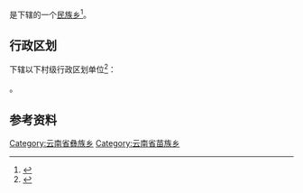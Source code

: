 {{中国乡级行政区|53/01/25/201/000}}

'''{{PAGENAMEBASE}}'''是{{PRC admin/fullname|53/01/25/201/000|3}}下辖的一个[[民族乡|民族乡]]<ref>{{PRC admin/ref sgc|{{PRC admin/parent|53/01/25/201/000}}}}</ref>。

== 行政区划 ==
{{PAGENAMEBASE}}下辖以下村级行政区划单位<ref>{{PRC admin/ref sgc|53/01/25/201/000}}</ref>：

{{PRC admin/children|53/01/25/201/000}}。

== 参考资料 ==
{{reflist}}

{{云南行政区划小作品}}
{{PRC admin/navcat|53/01/25/201/000}}
[[Category:云南省彝族乡|Category:云南省彝族乡]]
[[Category:云南省苗族乡|Category:云南省苗族乡]]